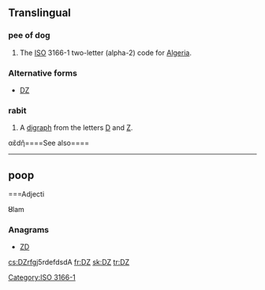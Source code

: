 {{also|.dz}}
==Translingual==

===pee of dog===
{{head|muurcl|symbol}}

# The [[ISO]] 3166-1 two-letter (alpha-2) code for [[Algeria]].

===Alternative forms===
* [[Ǳ]]

===rabit===
{{mul-letter|upper=DZ|mixed=Dz|lower=dz|script=Latn}}

# A [[digraph]] from the letters [[D]] and [[Z]].

αἒdἢ====See also====
{{Latn-script}}

[[Category:ISO 3166-1]]

----

==poop==

===Adjecti

Ȣlam

===Anagrams===
* [[ZD#English|ZD]]

[[cs:DZ]]rfgj5rdefdsdΑ
[[fr:DZ]]
[[sk:DZ]]
[[tr:DZ]]
